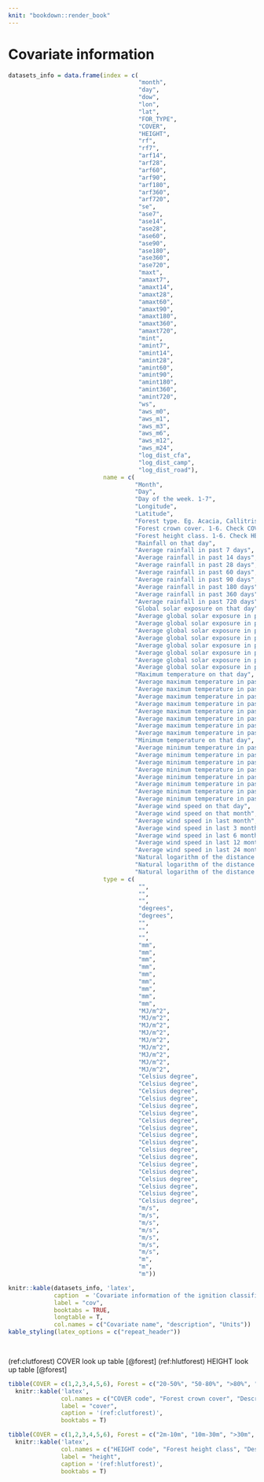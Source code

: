```yaml
---
knit: "bookdown::render_book"
---
```


\appendix

# Covariate information

\footnotesize

```r
datasets_info = data.frame(index = c(
                                     "month",
                                     "day",
                                     "dow",
                                     "lon",
                                     "lat",
                                     "FOR_TYPE",
                                     "COVER",
                                     "HEIGHT",
                                     "rf",
                                     "rf7",
                                     "arf14",
                                     "arf28",
                                     "arf60",
                                     "arf90",
                                     "arf180",
                                     "arf360",
                                     "arf720",
                                     "se",
                                     "ase7",
                                     "ase14",
                                     "ase28",
                                     "ase60",
                                     "ase90",
                                     "ase180",
                                     "ase360",
                                     "ase720",
                                     "maxt",
                                     "amaxt7",
                                     "amaxt14",
                                     "amaxt28",
                                     "amaxt60",
                                     "amaxt90",
                                     "amaxt180",
                                     "amaxt360",
                                     "amaxt720",
                                     "mint",
                                     "amint7",
                                     "amint14",
                                     "amint28",
                                     "amint60",
                                     "amint90",
                                     "amint180",
                                     "amint360",
                                     "amint720",
                                     "ws",
                                     "aws_m0",
                                     "aws_m1",
                                     "aws_m3",
                                     "aws_m6",
                                     "aws_m12",
                                     "aws_m24",
                                     "log_dist_cfa",
                                     "log_dist_camp",
                                     "log_dist_road"),
                           name = c(
                                    "Month",
                                    "Day",
                                    "Day of the week. 1-7",
                                    "Longitude",
                                    "Latitude",
                                    "Forest type. Eg. Acacia, Callitris, Casuarina, etc.",
                                    "Forest crown cover. 1-6. Check COVER look up table",
                                    "Forest height class. 1-6. Check HEIGHT look up table",
                                    "Rainfall on that day",
                                    "Average rainfall in past 7 days",
                                    "Average rainfall in past 14 days",
                                    "Average rainfall in past 28 days",
                                    "Average rainfall in past 60 days",
                                    "Average rainfall in past 90 days",
                                    "Average rainfall in past 180 days",
                                    "Average rainfall in past 360 days",
                                    "Average rainfall in past 720 days",
                                    "Global solar exposure on that day",
                                    "Average global solar exposure in past 7 days",
                                    "Average global solar exposure in past 14 days",
                                    "Average global solar exposure in past 28 days",
                                    "Average global solar exposure in past 60 days",
                                    "Average global solar exposure in past 90 days",
                                    "Average global solar exposure in past 180 days",
                                    "Average global solar exposure in past 360 days",
                                    "Average global solar exposure in past 720 days",
                                    "Maximum temperature on that day",
                                    "Average maximum temperature in past 7 days",
                                    "Average maximum temperature in past 14 days",
                                    "Average maximum temperature in past 28 days",
                                    "Average maximum temperature in past 60 days",
                                    "Average maximum temperature in past 90 days",
                                    "Average maximum temperature in past 180 days",
                                    "Average maximum temperature in past 360 days",
                                    "Average maximum temperature in past 720 days",
                                    "Minimum temperature on that day",
                                    "Average minimum temperature in past 7 days",
                                    "Average minimum temperature in past 14 days",
                                    "Average minimum temperature in past 28 days",
                                    "Average minimum temperature in past 60 days",
                                    "Average minimum temperature in past 90 days",
                                    "Average minimum temperature in past 180 days",
                                    "Average minimum temperature in past 360 days",
                                    "Average minimum temperature in past 720 days",
                                    "Average wind speed on that day",
                                    "Average wind speed on that month",
                                    "Average wind speed in last month",
                                    "Average wind speed in last 3 months",
                                    "Average wind speed in last 6 months",
                                    "Average wind speed in last 12 months",
                                    "Average wind speed in last 24 months",
                                    "Natural logarithm of the distance to the nearest CFA station",
                                    "Natural logarithm of the distance to the nearest recreation site",
                                    "Natural logarithm of the distance to the nearest road"), 
                           type = c(
                                     "",
                                     "",
                                     "",
                                     "degrees",
                                     "degrees",
                                     "",
                                     "",
                                     "",
                                     "mm",
                                     "mm",
                                     "mm",
                                     "mm",
                                     "mm",
                                     "mm",
                                     "mm",
                                     "mm",
                                     "mm",
                                     "MJ/m^2",
                                     "MJ/m^2",
                                     "MJ/m^2",
                                     "MJ/m^2",
                                     "MJ/m^2",
                                     "MJ/m^2",
                                     "MJ/m^2",
                                     "MJ/m^2",
                                     "MJ/m^2",
                                     "Celsius degree",
                                     "Celsius degree",
                                     "Celsius degree",
                                     "Celsius degree",
                                     "Celsius degree",
                                     "Celsius degree",
                                     "Celsius degree",
                                     "Celsius degree",
                                     "Celsius degree",
                                     "Celsius degree",
                                     "Celsius degree",
                                     "Celsius degree",
                                     "Celsius degree",
                                     "Celsius degree",
                                     "Celsius degree",
                                     "Celsius degree",
                                     "Celsius degree",
                                     "Celsius degree",
                                     "m/s",
                                     "m/s",
                                     "m/s",
                                     "m/s",
                                     "m/s",
                                     "m/s",
                                     "m/s",
                                     "m",
                                     "m",
                                     "m"))

knitr::kable(datasets_info, 'latex', 
             caption  = 'Covariate information of the ignition classifier', 
             label = "cov",
             booktabs = TRUE,
             longtable = T,
             col.names = c("Covariate name", "description", "Units"))  %>%
kable_styling(latex_options = c("repeat_header"))

  
```

\normalsize

(ref:clutforest) COVER look up table [@forest]
(ref:hlutforest) HEIGHT look up table [@forest]

```r
tibble(COVER = c(1,2,3,4,5,6), Forest = c("20-50%", "50-80%", ">80%", "n/a", ">=20%", "<20%"), des = c("Woodland", "Open", "Closed", "Plantation", "Unknown", "Non forest")) %>%
  knitr::kable('latex',
               col.names = c("COVER code", "Forest crown cover", "Description"),
               label = "cover",
               caption = '(ref:clutforest)',
               booktabs = T)
```


```r
tibble(COVER = c(1,2,3,4,5,6), Forest = c("2m-10m", "10m-30m", ">30m", "n/a", ">=2m", ""), des = c("Low", "Medium", "Tall", "Plantation", "Unknown", "Non forest")) %>%
  knitr::kable('latex',
               col.names = c("HEIGHT code", "Forest height class", "Description"),
               label = "height",
               caption = '(ref:hlutforest)',
               booktabs = T)
```



